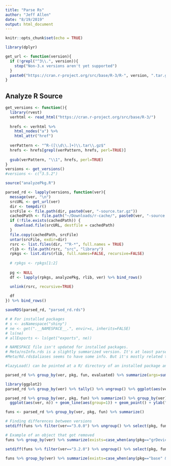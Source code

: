 ```yaml
---
title: "Parse Rs"
author: "Jeff Allen"
date: "8/19/2019"
output: html_document
---
```


```r
knitr::opts_chunk$set(echo = TRUE)
```

```r
library(dplyr)

get_url <- function(version){
  if (!grepl("^3\\.", version)){
    stop("Non-3.x versions aren't yet supported")
  }
  paste0("https://cran.r-project.org/src/base/R-3/R-", version, ".tar.gz")
}
```


## Analyze R Source

```r
get_versions <- function(){
  library(rvest)
  verhtml <- read_html("https://cran.r-project.org/src/base/R-3/") 
  
  hrefs <- verhtml %>% 
    html_nodes("a") %>% 
    html_attr("href")
  
  verPattern <- "^R-([\\d\\.]+)\\.tar\\.gz$"
  hrefs <- hrefs[grepl(verPattern, hrefs, perl=TRUE)]
  
  gsub(verPattern, "\\1", hrefs, perl=TRUE)
}
versions <- get_versions()
#versions <- c("3.5.2")

source("analyzePkg.R")

parsed_rd <- lapply(versions, function(ver){
  message(ver, "\n")
  srcURL <- get_url(ver)
  dir <- tempdir()
  srcFile <- file.path(dir, paste0(ver, "-source.tar.gz"))
  cachedPath <- file.path("~/Downloads/r-cache/", paste0(ver, "-source.tar.gz"))
  if (!file.exists(cachedPath)) {
    download.file(srcURL, destfile = cachedPath)
  }
  file.copy(cachedPath, srcFile)
  untar(srcFile, exdir=dir)
  rsrc <- list.files(dir, "^R-*", full.names = TRUE)
  rlib <- file.path(rsrc, "src", "library")
  rpkgs <- list.dirs(rlib, full.names=FALSE, recursive=FALSE)
  
  # rpkgs <- rpkgs[1:2]
  
  pg <- NULL
  df <- lapply(rpkgs, analyzePkg, rlib, ver) %>% bind_rows()

  unlink(rsrc, recursive=TRUE)
  
  df
}) %>% bind_rows()

saveRDS(parsed_rd, "parsed_rd.rds")

# # For installed packages
# s <- asNamespace("shiny")
# ne <- get(".__NAMESPACE__.", envir=s, inherits=FALSE)
# ls(ne)
# allExports <- ls(get("exports", ne))

# NAMESPACE file isn't updated for installed packages.
# Meta/nsInfo.rds is a slightly summarized version. It's at least parsed, but still doesn't play out the patterns.
#Meta/Rd.rds$aliases seems to have some info. But it's mostly related to doc layout organization.

#lazyLoad() can be pointed at a R/ directory of an installed package and it loads the package. Not really much different from library()ing it.
```


```r
parsed_rd %>% group_by(ver, pkg, fun, evaluated) %>% summarize(args=sum(!is.na(paramName) || !is.na(placeholder)))

library(ggplot2)
parsed_rd %>% group_by(ver) %>% tally() %>% ungroup() %>% ggplot(aes(ver, n)) + geom_line(aes(group=1)) + geom_point() + ylab("Number of function parameters") + theme(axis.text.x = element_text(angle = 60, hjust = 1))

parsed_rd %>% group_by(ver, pkg, fun) %>% summarize() %>% group_by(ver) %>% tally() %>% 
  ggplot(aes(ver, n)) + geom_line(aes(group=1)) + geom_point() + ylab("Number of Functions") + theme(axis.text.x = element_text(angle = 60, hjust = 1))

funs <- parsed_rd %>% group_by(ver, pkg, fun) %>% summarize()

# Finding differences between versions
setdiff(funs %>% filter(ver=="3.0.0") %>% ungroup() %>% select(pkg, fun), funs %>% filter(ver=="3.2.0") %>% ungroup() %>% select(pkg, fun))

# Example of an object that got removed
funs %>% group_by(ver) %>% summarize(exists=case_when(any(pkg=="grDevices" & fun=="postscriptFont") ~ TRUE, TRUE ~ FALSE)) %>% as.data.frame()

setdiff(funs %>% filter(ver=="3.2.0") %>% ungroup() %>% select(pkg, fun), funs %>% filter(ver=="3.0.0") %>% ungroup() %>% select(pkg, fun))

funs %>% group_by(ver) %>% summarize(exists=case_when(any(pkg=="base" & fun=="anyNA") ~ TRUE, TRUE ~ FALSE)) %>% as.data.frame()
```
